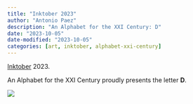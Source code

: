 ```yaml
---
title: "Inktober 2023"
author: "Antonio Paez"
description: "An Alphabet for the XXI Century: D"
date: "2023-10-05"
date-modified: "2023-10-05"
categories: [art, inktober, alphabet-xxi-century] 
---
```


[Inktober](https://inktober.com/) 2023.  
  
An Alphabet for the XXI Century proudly presents the letter **D**.  

![](AXXI-D.png)

